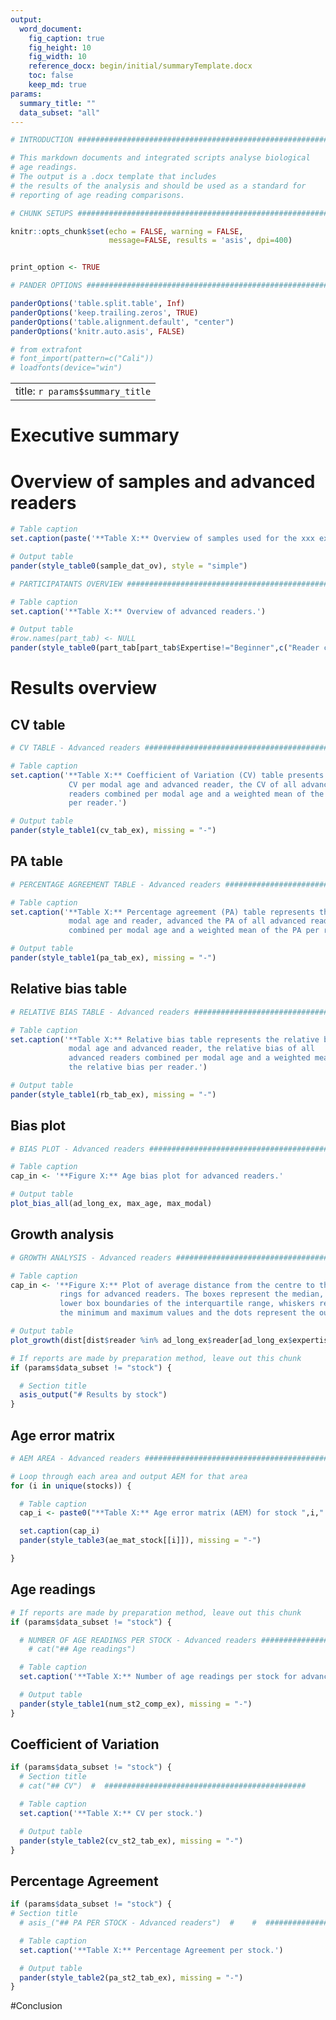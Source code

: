 ```yaml
---
output:
  word_document:
    fig_caption: true
    fig_height: 10
    fig_width: 10
    reference_docx: begin/initial/summaryTemplate.docx
    toc: false
    keep_md: true
params:
  summary_title: ""
  data_subset: "all"
---
```



```r

# INTRODUCTION ################################################################

# This markdown documents and integrated scripts analyse biological
# age readings.
# The output is a .docx template that includes
# the results of the analysis and should be used as a standard for
# reporting of age reading comparisons.

```

```r

# CHUNK SETUPS #################################################################

knitr::opts_chunk$set(echo = FALSE, warning = FALSE,
                      message=FALSE, results = 'asis', dpi=400)


print_option <- TRUE
```


```r

# PANDER OPTIONS ##############################################################

panderOptions('table.split.table', Inf)
panderOptions('keep.trailing.zeros', TRUE)
panderOptions('table.alignment.default', "center")
panderOptions('knitr.auto.asis', FALSE)

# from extrafont
# font_import(pattern=c("Cali"))
# loadfonts(device="win")
```

---
title: `r params$summary_title`
---

# Executive summary


# Overview of samples and advanced readers


\br

```r

# Table caption
set.caption(paste('**Table X:** Overview of samples used for the xxx exchange. The modal age range for all samples is ', ma_range[1], "-", ma_range[2], '.', sep=""))

# Output table
pander(style_table0(sample_dat_ov), style = "simple")

```

\br

```r

# PARTICIPATANTS OVERVIEW #####################################################

# Table caption
set.caption('**Table X:** Overview of advanced readers.')

# Output table
#row.names(part_tab) <- NULL
pander(style_table0(part_tab[part_tab$Expertise!="Beginner",c("Reader code", "Expertise")]), missing = "-")

```


<!-- ## Advanced readers -->

<!-- **All samples included**  -->

# Results overview

## CV table

```r

# CV TABLE - Advanced readers #################################################

# Table caption
set.caption('**Table X:** Coefficient of Variation (CV) table presents the
             CV per modal age and advanced reader, the CV of all advanced
             readers combined per modal age and a weighted mean of the CV
             per reader.')

# Output table
pander(style_table1(cv_tab_ex), missing = "-")

```

## PA table

```r

# PERCENTAGE AGREEMENT TABLE - Advanced readers ###############################

# Table caption
set.caption('**Table X:** Percentage agreement (PA) table represents the PA per
             modal age and reader, advanced the PA of all advanced readers
             combined per modal age and a weighted mean of the PA per reader.')

# Output table
pander(style_table1(pa_tab_ex), missing = "-")

```

## Relative bias table

```r

# RELATIVE BIAS TABLE - Advanced readers ######################################

# Table caption
set.caption('**Table X:** Relative bias table represents the relative bias per
             modal age and advanced reader, the relative bias of all
             advanced readers combined per modal age and a weighted mean of
             the relative bias per reader.')

# Output table
pander(style_table1(rb_tab_ex), missing = "-")

```

## Bias plot

```r

# BIAS PLOT - Advanced readers ################################################

# Table caption
cap_in <- '**Figure X:** Age bias plot for advanced readers.'

# Output table
plot_bias_all(ad_long_ex, max_age, max_modal)

```

\br


## Growth analysis

```r

# GROWTH ANALYSIS - Advanced readers ##########################################

# Table caption
cap_in <- '**Figure X:** Plot of average distance from the centre to the winter
           rings for advanced readers. The boxes represent the median, upper and
           lower box boundaries of the interquartile range, whiskers represent
           the minimum and maximum values and the dots represent the outliers.'

# Output table
plot_growth(dist[dist$reader %in% ad_long_ex$reader[ad_long_ex$expertise!="Beginner"],], compl_sample, part_tab2, "Expert")

```



```r

# If reports are made by preparation method, leave out this chunk
if (params$data_subset != "stock") {

  # Section title
  asis_output("# Results by stock")
}
```

## Age error matrix

```r

# AEM AREA - Advanced readers #################################################

# Loop through each area and output AEM for that area
for (i in unique(stocks)) {

  # Table caption
  cap_i <- paste0("**Table X:** Age error matrix (AEM) for stock ",i,".")

  set.caption(cap_i)
  pander(style_table3(ae_mat_stock[[i]]), missing = "-")

}

```

## Age readings

```r

# If reports are made by preparation method, leave out this chunk
if (params$data_subset != "stock") {

  # NUMBER OF AGE READINGS PER STOCK - Advanced readers #########################
    # cat("## Age readings")

  # Table caption
  set.caption('**Table X:** Number of age readings per stock for advanced readers.')

  # Output table
  pander(style_table1(num_st2_comp_ex), missing = "-")
}
```

## Coefficient of Variation

```r
if (params$data_subset != "stock") {
  # Section title
  # cat("## CV")  #  #############################################

  # Table caption
  set.caption('**Table X:** CV per stock.')

  # Output table
  pander(style_table2(cv_st2_tab_ex), missing = "-")
}
```

## Percentage Agreement

```r
if (params$data_subset != "stock") {
# Section title
  # asis_("## PA PER STOCK - Advanced readers")  #    #  #############################################

  # Table caption
  set.caption('**Table X:** Percentage Agreement per stock.')

  # Output table
  pander(style_table2(pa_st2_tab_ex), missing = "-")
}
```

#Conclusion
